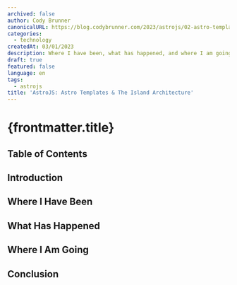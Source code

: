 ```yaml
---
archived: false
author: Cody Brunner
canonicalURL: https://blog.codybrunner.com/2023/astrojs/02-astro-templates-and-the-island-architecture
categories:
  - technology
createdAt: 03/01/2023
description: Where I have been, what has happened, and where I am going in 2023.
draft: true
featured: false
language: en
tags:
  - astrojs
title: 'AstroJS: Astro Templates & The Island Architecture'
---
```



# {frontmatter.title}

## Table of Contents

## Introduction

## Where I Have Been

## What Has Happened

## Where I Am Going

## Conclusion

<Signature />

